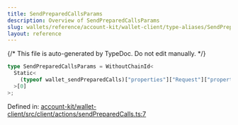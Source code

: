 ```yaml
---
title: SendPreparedCallsParams
description: Overview of SendPreparedCallsParams
slug: wallets/reference/account-kit/wallet-client/type-aliases/SendPreparedCallsParams
layout: reference
---
```


{/* This file is auto-generated by TypeDoc. Do not edit manually. */}

```ts
type SendPreparedCallsParams = WithoutChainId<
  Static<
    (typeof wallet_sendPreparedCalls)["properties"]["Request"]["properties"]["params"]
  >[0]
>;
```

Defined in: [account-kit/wallet-client/src/client/actions/sendPreparedCalls.ts:7](https://github.com/alchemyplatform/aa-sdk/blob/ad165355d980f9a16dd388088895bfc851df8656/account-kit/wallet-client/src/client/actions/sendPreparedCalls.ts#L7)
